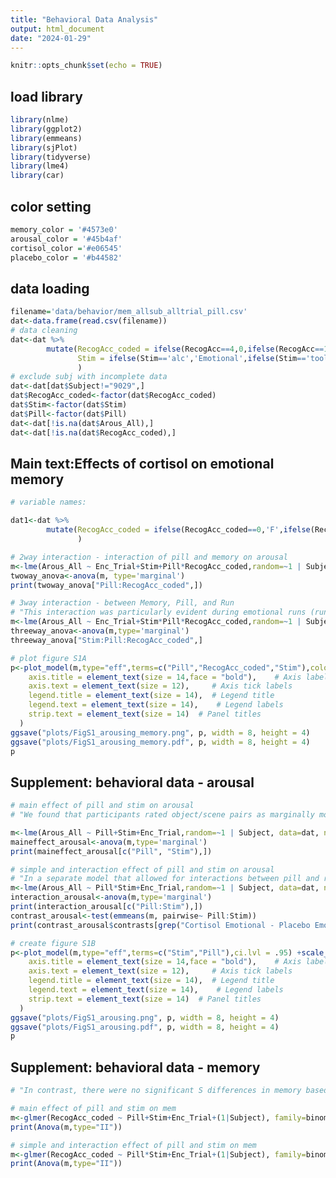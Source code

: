 ```yaml
---
title: "Behavioral Data Analysis"
output: html_document
date: "2024-01-29"
---
```


```r
knitr::opts_chunk$set(echo = TRUE)
```
## load library
```r
library(nlme)
library(ggplot2)
library(emmeans)
library(sjPlot)
library(tidyverse)
library(lme4)
library(car)
```
## color setting
```r

memory_color = '#4573e0'
arousal_color = '#45b4af'
cortisol_color ='#e06545'
placebo_color = '#b44582' 

```

## data loading
```r
filename='data/behavior/mem_allsub_alltrial_pill.csv'
dat<-data.frame(read.csv(filename))
# data cleaning 
dat<-dat %>%
        mutate(RecogAcc_coded = ifelse(RecogAcc==4,0,ifelse(RecogAcc==1,1,NA)),
               Stim = ifelse(Stim=='alc','Emotional',ifelse(Stim=='tool','Neutral',NA))
               )
# exclude subj with incomplete data
dat<-dat[dat$Subject!="9029",]
dat$RecogAcc_coded<-factor(dat$RecogAcc_coded)
dat$Stim<-factor(dat$Stim)
dat$Pill<-factor(dat$Pill)
dat<-dat[!is.na(dat$Arous_All),]
dat<-dat[!is.na(dat$RecogAcc_coded),]

```

## Main text:Effects of cortisol on emotional memory

```r
# variable names:

dat1<-dat %>%
        mutate(RecogAcc_coded = ifelse(RecogAcc_coded==0,'F',ifelse(RecogAcc_coded==1,'R',NA)),
               )

# 2way interaction - interaction of pill and memory on arousal
m<-lme(Arous_All ~ Enc_Trial+Stim+Pill*RecogAcc_coded,random=~1 | Subject,data=dat1)
twoway_anova<-anova(m, type='marginal')
print(twoway_anova["Pill:RecogAcc_coded",])

# 3way interaction - between Memory, Pill, and Run
# "This interaction was particularly evident during emotional runs (run x pill x memory: F(1,4007) = 7.20, p = .007; Figure S1A)."
m<-lme(Arous_All ~ Enc_Trial+Stim*Pill*RecogAcc_coded,random=~1 | Subject,data=dat1)
threeway_anova<-anova(m,type='marginal')
threeway_anova["Stim:Pill:RecogAcc_coded",]

# plot figure S1A
p<-plot_model(m,type="eff",terms=c("Pill","RecogAcc_coded","Stim"),colors=c(adjustcolor( memory_color, alpha.f = 0.4),adjustcolor( memory_color, alpha.f = 1),memory_color),dodge = .5, ci.lvl = .95, title = "")+  labs(x = "", y = "Arousal",colour="Memory") + theme_classic()  +theme(
    axis.title = element_text(size = 14,face = "bold"),    # Axis labels
    axis.text = element_text(size = 12),     # Axis tick labels
    legend.title = element_text(size = 14),  # Legend title
    legend.text = element_text(size = 14),    # Legend labels
    strip.text = element_text(size = 14)  # Panel titles
  )
ggsave("plots/FigS1_arousing_memory.png", p, width = 8, height = 4)
ggsave("plots/FigS1_arousing_memory.pdf", p, width = 8, height = 4)
p

```

## Supplement: behavioral data - arousal
```r
# main effect of pill and stim on arousal
# "We found that participants rated object/scene pairs as marginally more arousing under placebo (main effect pill: F(1, 4012) = 3.32, p = .07) and significantly more arousing during emotional runs (main effect run type: F(1,4012) = 56.30, p < .0001). "

m<-lme(Arous_All ~ Pill+Stim+Enc_Trial,random=~1 | Subject, data=dat, na.action=na.omit)
maineffect_arousal<-anova(m,type='marginal')
print(maineffect_arousal[c("Pill", "Stim"),])

# simple and interaction effect of pill and stim on arousal
# "In a separate model that allowed for interactions between pill and run type, we found that this boost in arousal for emotional runs was more evident under placebo conditions (Pill x Run: F(1,4011) = 4.21, p = .04; emotional cortisol vs emotional placebo: t(4011) = -2.74, p = .03； Fig S1B)."
m<-lme(Arous_All ~ Pill*Stim+Enc_Trial,random=~1 | Subject, data=dat, na.action=na.omit)
interaction_arousal<-anova(m,type='marginal')
print(interaction_arousal[c("Pill:Stim"),])
contrast_arousal<-test(emmeans(m, pairwise~ Pill:Stim))
print(contrast_arousal$contrasts[grep("Cortisol Emotional - Placebo Emotional", contrast_arousal$contrasts$contrast), ])

# create figure S1B
p<-plot_model(m,type="eff",terms=c("Stim","Pill"),ci.lvl = .95) +scale_color_manual(  name="",labels=c("Cortisol", "Placebo"),values = c(cortisol_color, placebo_color)) +labs(x = "", y = "Arousal",title="")  +theme_classic()+theme(
    axis.title = element_text(size = 14,face = "bold"),    # Axis labels
    axis.text = element_text(size = 12),     # Axis tick labels
    legend.title = element_text(size = 14),  # Legend title
    legend.text = element_text(size = 14),    # Legend labels
    strip.text = element_text(size = 14)  # Panel titles
  )
ggsave("plots/FigS1_arousing.png", p, width = 8, height = 4)
ggsave("plots/FigS1_arousing.pdf", p, width = 8, height = 4)
p
```

## Supplement: behavioral data - memory
```r
# "In contrast, there were no significant S differences in memory based on run or pill (all p > 0.05)."

# main effect of pill and stim on mem
m<-glmer(RecogAcc_coded ~ Pill+Stim+Enc_Trial+(1|Subject), family=binomial, data=dat)
print(Anova(m,type="II"))

# simple and interaction effect of pill and stim on mem
m<-glmer(RecogAcc_coded ~ Pill*Stim+Enc_Trial+(1|Subject), family=binomial, data=dat)
print(Anova(m,type="II"))


```
